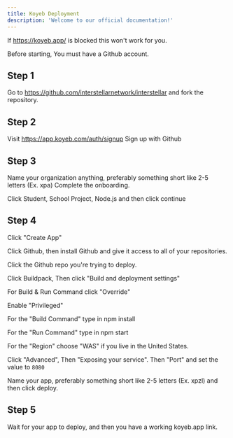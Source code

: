 ```yaml
---
title: Koyeb Deployment
description: 'Welcome to our official documentation!'
---
```


<Warning>If https://koyeb.app/ is blocked this won't work for you.</Warning>

Before starting, You must have a Github account.

## Step 1 
Go to https://github.com/interstellarnetwork/interstellar and fork the repository.

## Step 2 
Visit https://app.koyeb.com/auth/signup
Sign up with Github

## Step 3
Name your organization anything, preferably something short like 2-5 letters (Ex. xpa)
Complete the onboarding.

Click Student, School Project, Node.js and then click continue

## Step 4
Click "Create App"

Click Github, then install Github and give it access to all of your repositories.

Click the Github repo you're trying to deploy.

Click Buildpack, Then click "Build and deployment settings"

For Build & Run Command click "Override"

Enable "Privileged"

For the "Build Command" type in npm install

For the "Run Command" type in npm start

For the "Region" choose "WAS" if you live in the United States.

Click "Advanced", Then "Exposing your service".  Then "Port" and set the value to `8080`

Name your app, preferably something short like 2-5 letters (Ex. xpzl) and then click deploy.

## Step 5
Wait for your app to deploy, and then you have a working koyeb.app link.
